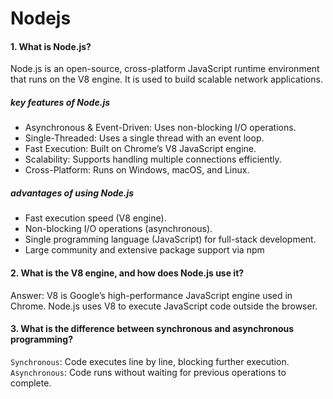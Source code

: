 # Nodejs

#### 1. What is Node.js?

Node.js is an open-source, cross-platform JavaScript runtime environment that runs on the V8 engine. It is used to build scalable network applications.

##### key features of Node.js

- Asynchronous & Event-Driven: Uses non-blocking I/O operations.
- Single-Threaded: Uses a single thread with an event loop.
- Fast Execution: Built on Chrome’s V8 JavaScript engine.
- Scalability: Supports handling multiple connections efficiently.
- Cross-Platform: Runs on Windows, macOS, and Linux.

##### advantages of using Node.js

- Fast execution speed (V8 engine).
- Non-blocking I/O operations (asynchronous).
- Single programming language (JavaScript) for full-stack development.
- Large community and extensive package support via npm

#### 2. What is the V8 engine, and how does Node.js use it?

Answer:
V8 is Google’s high-performance JavaScript engine used in Chrome. Node.js uses V8 to execute JavaScript code outside the browser.

#### 3. What is the difference between synchronous and asynchronous programming?

`Synchronous`: Code executes line by line, blocking further execution.\
`Asynchronous`: Code runs without waiting for previous operations to complete.
